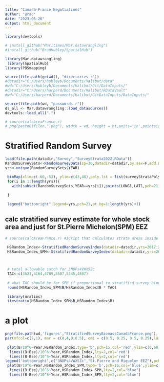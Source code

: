 ```yaml
---
title: "Canada-France Negotiations"
author: "Brad"
date: "2023-05-26"
output: html_document
---
```


```r
library(devtools)

# install_github("Maritimes/Mar.datawrangling")
#install_github("BradHubley/SpatialHub")

library(Mar.datawrangling)
 library(SpatialHub)
library(PBSmapping)

source(file.path(getwd(), "directories.r"))
#datadir="C:/Users/hubleyb/Documents/Halibut/data"
#wd="C:/Users/hubleyb/Documents/Halibut/Git/DataInputs/"
#datadir="C:/Users/harperd/Documents/Halibut/RDataVault"
#wd="C:/Users/harperd/Documents/Halibut/GitDataInputs/DataInputs/"

source(file.path(wd, "passwords.r")) 
ds_all <- Mar.datawrangling::load_datasources()
devtools::load_all(".")

# source(calcAreaFrance.r)
# png(paste0(filen,".png"), width = wd, height = ht,units='in',pointsize=12, res=300,type='cairo')

```


# Stratified Random Survey
```r

load(file.path(datadir,"Survey","SurveyStrata2022.RData"))
RandomSurveySets<-RandomSurveyData(sp=30,datadir=datadir,by.sex=F,add.LF=F)
yrs<-unique(RandomSurveySets$YEAR)

 bioMap(xlim=c(-60,-53), ylim=c(43,48),poly.lst = list(surveyStrataPolyLL,props), plot.rivers=F, isobaths = NULL,mapRes="MR",LT=T)
 for(i in 1:length(yrs)){
   with(subset(RandomSurveySets,YEAR==yrs[i]),points(LONG1,LAT1,pch=21,bg=i+1))
   
 }
 
 legend("bottomright",legend=yrs,pch=21,pt.bg=1:length(yrs)+1)


```



## calc stratified survey estimate for whole stock area and just for St.Pierre Michelon(SPM) EEZ
```r

# source(calcAreaFrance.r) #script that calculates strata areas inside SPM EEZ and saves them as SPMareas.csv

 HSRandom_Index<-StratifiedRandomSurveyIndex(datadir=datadir,yrs=2017:2022, output = 'stratified.estimate' ,France=F)
 HSRandom_Index_SPM<-StratifiedRandomSurveyIndex(datadir=datadir,yrs=2017:2022, output = 'stratified.estimate', France=T)


 
 # total allowable catch for 3NOPs4VWX5Zc 
 TAC<-c(3621,4164,4789,5507,5445,4807)
 
 # what TAC should be for SPM if proportional to stratified survey biomass estimate
 round(HSRandom_Index_SPM$B/HSRandom_Index$B * TAC)
 
 library(mratios)
 ttestratio(HSRandom_Index_SPM$B,HSRandom_Index$B)


```

# a plot
```r
png(file.path(wd,'figures',"StratifiedSurveyBiomassCanadaFrance.png"), width =8, height = 6,units='in',pointsize=12, res=300,type='cairo')
par(mfcol=c(2,1), mar = c(0,4,0,0.5), omi = c(0.5, 0.25, 0.5, 0.25),las=1)
 
 plot(B/10^6~Year,HSRandom_Index,type='b',pch=15,col='red',ylim=c(0,60), ylab="Stratified Biomass  (kt)")
  lines((B+Bse)/10^6~Year,HSRandom_Index,lty=2,col='red')
  lines((B-Bse)/10^6~Year,HSRandom_Index,lty=2,col='red')
legend('bottomright',c("3NOPs4VWX5Zc","St.Pierre and Miquelon EEZ"),pch=15:16,col=c('red','blue'))
 plot(B/10^6~Year,HSRandom_Index_SPM,type='b',pch=16,col='blue',ylim=c(0,1.5), ylab="Stratified Biomass  (kt)")
  lines((B+Bse)/10^6~Year,HSRandom_Index_SPM,lty=2,col='blue')
  lines((B-Bse)/10^6~Year,HSRandom_Index_SPM,lty=2,col='blue')

```


